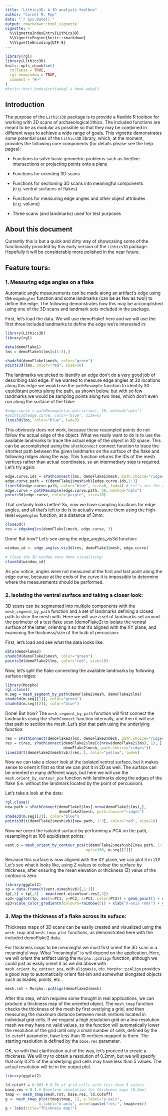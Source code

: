 ---
title: "Lithics3D: A 3D analysis toolbox"
author: "Cornel M. Pop"
date: "`r Sys.Date()`"
output: rmarkdown::html_vignette
vignette: >
  %\VignetteIndexEntry{Lithics3D}
  %\VignetteEngine{knitr::rmarkdown}
  %\VignetteEncoding{UTF-8}
---

```{r setup, include = FALSE, echo=FALSE, results="asis"}
library(rgl)
library(Lithics3D)
knitr::opts_chunk$set(
  collapse = TRUE,
  rgl.newwindow = TRUE,
  comment = "#>"
)
#knitr::knit_hooks$set(webgl = hook_webgl)
```

## Introduction

The purpose of the `Lithics3D` package is to provide a flexible R toolbox for
working with 3D scans of archaeological lithics. The included functions are
meant to be as modular as possible so that they may be combined in different
ways to achieve a wide range of goals. This vignette demonstrates some potential
uses of the `Lithics3D` library, which, at the moment, provides the following
core components (for details please see the help pages):

- Functions to solve basic geometric problems such as line/line intersections
or projecting points onto a plane

- Functions for orienting 3D scans

- Functions for sectioning 3D scans into meaningful components (e.g. ventral
surfaces of flakes)

- Functions for measuring edge angles and other object attributes (e.g. volume)

- Three scans (and landmarks) used for test purposes

## About this document
Currently this is but a quick and dirty way of showcasing some of the
functionality provided by this early version of the `Lithics3D` package.
Hopefully it will be considerably more polished in the near future.

## Feature tours:

### 1. Measuring edge angles on a flake
Automatic angle measurements can be made along an artifact's edge using the
`edgeAngles` function and some landmarks (can be as few as two!) to define the
edge. The following demonstrates how this may be accomplished
using one of the 3D scans and landmark sets included in the package.

First, let's load the data. We will use demoFlake1 here and we will use the
first three included landmarks to define the edge we're interested in:

```{r}
library(Lithics3D)
library(rgl)

data(demoFlake1)
lms = demoFlake1$lms[c(1:3),]

shade3d(demoFlake1$mesh, color="green")
points3d(lms, color="red", size=10)

```

The landmarks we picked to identify an edge don't do a very good job of
describing said edge. If we wanted to measure edge angles at 30 locations along
this edge we would use the `pathResample` function to identify 30 equidistant
points along the path, as shown below, but with so few landmarks we would be
sampling points along two lines, which don't even run along the surface of the
flake:

```{r}
#edge.curve = pathResample(as.matrix(lms), 30, method="npts")
#points3d(edge.curve, color="blue", size=6)
lines3d(lms, color="blue", lwd=3)
```

This obviously does not work, because these resampled points do not follow the
actual edge of the object. What we really want to do is to use the available
landmarks to trace the actual edge of the object in 3D space. This can be
accomplished using the `sPathConnect` connect function to trace the shortest
path between the given landmarks on the surface of the flake and following
ridges along the way. This function returns the IDs of the mesh vertices rather
than actual coordinates, so an intermediary step is required. Let's try again:

```{r}
edge.curve.ids = sPathConnect(lms, demoFlake1$mesh, path.choice="ridges")
edge.curve.path = t(demoFlake1$mesh$vb)[edge.curve.ids,1:3]
lines3d(edge.curve.path, color="blue", size=6, lwd=4) # Let's see the actual path:
edge.curve = pathResample(edge.curve.path, 30, method="npts")
points3d(edge.curve, color="purple", size=10)
```

That certainly looks better! So, now we have sampling locations for edge angles,
and all that's left to do is to actually measure them using the high-level
`edgeAngles` function, at a distance of 3mm:

```{r}
close3d()
res = edgeAngles(demoFlake1$mesh, edge.curve, 3)

```

Done! But how? Let's see using the edge_angles_vis3d function:

```{r}
window_id <- edge_angles_vis3d(res, demoFlake1$mesh, edge.curve)

# Close the 3D window once done visualizing:
close3d(window_id)
```

As you notice, angles were not measured at the first and last point along the
edge curve, because at the ends of the curve it is impossible to determine
where the measurements should be performed.

### 2. Isolating the ventral surface and taking a closer look:
3D scans can be segmented into multiple components with the `mesh_segment_by_path`
function and a set of landmarks defining a closed path to slice the mesh with.
Here we will use a set of landmarks set around the perimeter of a test flake
scan (demoFlake2) to isolate the ventral surface of the latter, orienting it
so that it's aligned with the XY plane, and examining the thickness/size of
the bulb of percussion:

First, let's load and see what the data looks like:

```{r}
data(demoFlake2)
shade3d(demoFlake2$mesh, color="green")
points3d(demoFlake2$lms, color="red", size=10)

```

Now, let's split the flake connecting the available landmarks by following
surface ridges:
```{r}
library(Morpho)
rgl.close()
m.seg = mesh_segment_by_path(demoFlake2$mesh, demoFlake2$lms)
shade3d(m.seg[[1]], color="green")
shade3d(m.seg[[2]], color="blue")
```

Done! But how? The `mesh_segment_by_path` function will first connect the
landmarks using the `sPathConnect` function internally, and then it will use
that path to section the mesh. Let's plot that path using the underlying
function:
```{r}
res = sPathConnect(demoFlake2$lms, demoFlake2$mesh, path.choice="ridges")
res = c(res, sPathConnect(demoFlake2$lms[c(nrow(demoFlake2$lms), 1), ],
                          demoFlake2$mesh, path.choice="ridges"))
lines3d(t(demoFlake2$mesh$vb)[res, ], color="yellow", lwd=6)

```

Now we can take a closer look at the isolated ventral surface, but it makes
sense to orient it first so that we can plot it in 2D as well. The surface can
be oriented in many different ways, but here we will use the
`mesh.orient_by_contour_pca` function with landmarks along the edges of the
flake (i.e. without the landmark located by the point of percussion).

Let's take a look at the data:

```{r}
rgl.close()
new.path = sPathConnect(demoFlake2$lms[-nrow(demoFlake2$lms),],
                        demoFlake2$mesh, path.choice="ridges")
shade3d(m.seg[[2]], color="blue")
points3d(t(demoFlake2$mesh$vb)[new.path, 1:3], color="red", size=10)

```

Now we orient the isolated surface by performing a PCA on the path, resampling
it at 100 equidistant points:

```{r}
vent.o = mesh_orient_by_contour_pca(t(demoFlake2$mesh$vb)[new.path, 1:3],
                                    npts=100, m.seg[[2]])
```

Because this surface is now aligned with the XY plane, we can plot it in 2D!
Let's see what it looks like, using Z values to colour the surface by thickness,
after ensuring the mean elevation or thickness (Z) value of the contour is zero.

```{r fig.width=7}
library(ggplot2)
tp = data.frame(t(vent.o$mesh$vb)[,1:3])
tp[,3] = tp[,3] - mean(vent.o$contour.res[,3])
sp3<-ggplot(tp, aes(x=PC1, y=PC2, z=PC3, color=PC3)) + geom_point() + coord_fixed() + labs(col="Thickness (mm)")
sp3+scale_color_gradientn(colours=rainbow(5)) + xlab("X-axis (mm)") + ylab("Y-axis (mm)")

```


### 3. Map the thickness of a flake across its suface:
Thickness maps of 3D scans can be easily created and visualized using the
`mesh_tmap` and `mesh_tmap_plot` functions, as demonstrated here with the
included demoFlake2 data.


For thickness maps to be meaningful we must first orient the 3D scan in a
meaningful way. What "meaningful" is will depend on the application. Here, we
will orient the artifact using the `Morpho::pcAlign` function, although we could
just as easily orient it as we did above with `mesh.orient_by_contour_pca`,
with `alignAxis`, etc. `Morpho::pcAlign` provides a good way to automatically
orient flat-ish and somewhat elongated objects such as blades, points, etc.

```{r}
mesh.rot = Morpho::pcAlign(demoFlake2$mesh)
```

After this step, which requires some thought in real applications, we can
produce a thickness map of the oriented object. The `mesh_tmap`
function checks the thickness of the mesh by first overlying a grid, and then
measuring the maximum distance between mesh vertices located in individual grid
cells. If we request a high resolution grid on a low resolution mesh we
may have no valid values, so the function will automatically lower the
resolution of the grid until only a small number of cells, defined by the
`ld.cutoff` parameter, have less than 10 vertices mapped to them. The starting
resolution is defined by the `base.res` parameter.

OK, so with that clarification out of the way, let's proceed to create a
thickness. We will try to obtain a resolution of 0.2mm, but we will specify that
only 0.3% of the underlying grid cells may have less than 5 values. The actual
resolution will be in the output plot.

```{r fig.width=7}
library(ggplot2)

ld.cutoff = 0.003 # 0.3% of grid cells with less than 5 values.
base.res = 0.1 # Baseline resolution for thickness maps (0.2mm)
tmap <- mesh_tmap(mesh.rot, base.res, ld.cutoff)
g <- mesh_tmap_plot(tmap$tmap, 12, y.label="y-axis",
               x.label="x-axis", annot=paste("res:", tmap$res))
g + labs(title="Thickness map!")
```
